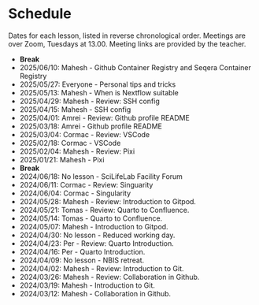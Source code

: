 # Schedule

Dates for each lesson, listed in reverse chronological order.
Meetings are over Zoom, Tuesdays at 13.00. Meeting links are
provided by the teacher.

- **Break**
- 2025/06/10: Mahesh - Github Container Registry and Seqera Container Registry
- 2025/05/27: Everyone - Personal tips and tricks
- 2025/05/13: Mahesh - When is Nextflow suitable
- 2025/04/29: Mahesh - Review: SSH config
- 2025/04/15: Mahesh - SSH config
- 2025/04/01: Amrei - Review: Github profile README
- 2025/03/18: Amrei - Github profile README
- 2025/03/04: Cormac - Review: VSCode
- 2025/02/18: Cormac - VSCode
- 2025/02/04: Mahesh - Review: Pixi
- 2025/01/21: Mahesh - Pixi
- **Break**
- 2024/06/18: No lesson - SciLifeLab Facility Forum
- 2024/06/11: Cormac - Review: Singuarity
- 2024/06/04: Cormac - Singularity
- 2024/05/28: Mahesh - Review: Introduction to Gitpod.
- 2024/05/21: Tomas - Review: Quarto to Confluence.
- 2024/05/14: Tomas - Quarto to Confluence.
- 2024/05/07: Mahesh - Introduction to Gitpod.
- 2024/04/30: No lesson - Reduced working day.
- 2024/04/23: Per - Review: Quarto Introduction.
- 2024/04/16: Per - Quarto Introduction.
- 2024/04/09: No lesson - NBIS retreat.
- 2024/04/02: Mahesh - Review: Introduction to Git.
- 2024/03/26: Mahesh - Review: Collaboration in Github.
- 2024/03/19: Mahesh - Introduction to Git.
- 2024/03/12: Mahesh - Collaboration in Github.
